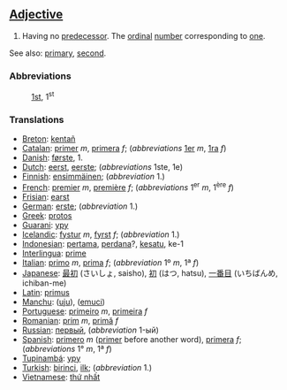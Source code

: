 ==[[Adjective]]==

# Having no [[predecessor]]. The [[ordinal]] [[number]] corresponding to [[one]].

See also: [[primary]], [[second]].

===Abbreviations===
:[[1st]], 1<sup>st</sup>

===Translations===

*[[Breton]]: [[kentañ]]
*[[Catalan]]: [[primer]] ''m'', [[primera]] ''f''; (''abbreviations'' [[1er]] ''m'', [[1ra]] ''f'')
*[[Danish]]: [[første]], 1.
*[[Dutch]]: [[eerst]], [[eerste]]; (''abbreviations'' 1ste, 1e)
*[[Finnish]]: [[ensimmäinen]]; (''abbreviation'' 1.)
*[[French]]: [[premier]] ''m'', [[première]] ''f''; (''abbreviations'' 1<sup>er</sup> ''m'', 1<sup>ère</sup> ''f'')
*[[Frisian]]: [[earst]]
*[[German]]: [[erste]]; (''abbreviation'' 1.)
*[[Greek]]: [[protos]]
*[[Guarani]]: [[ypy]]
*[[Icelandic]]: [[fystur]] ''m'', [[fyrst]] ''f''; (''abbreviation'' 1.)
*[[Indonesian]]: [[pertama]], [[perdana]]?, [[kesatu]], ke-1
*[[Interlingua]]: [[prime]]
*[[Italian]]: [[primo]] ''m'', [[prima]] ''f''; (''abbreviation'' 1º ''m'', 1ª ''f'')
*[[Japanese]]: [[最初]] (さいしょ, saisho), [[初]] (はつ, hatsu), [[一番目]] (いちばんめ, ichiban-me)
*[[Latin]]: [[primus]]
*[[Manchu]]: ([[uju]]), ([[emuci]])
*[[Portuguese]]: [[primeiro]] ''m'', [[primeira]] ''f''
*[[Romanian]]: [[prim]] ''m'', [[primă]] ''f''
*[[Russian]]: [[первый]], (''abbreviation'' 1-ый)
*[[Spanish]]: [[primero]] ''m'' ([[primer]] before another word), [[primera]] ''f''; (''abbreviations'' 1° ''m'', 1ª ''f'')
*[[Tupinambá]]: [[ypy]]
*[[Turkish]]: [[birinci]], [[ilk]]; (''abbreviation'' 1.)
*[[Vietnamese]]: [[thứ nhất]]